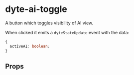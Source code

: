 # dyte-ai-toggle

A button which toggles visibility of AI view.

When clicked it emits a `dyteStateUpdate` event with the data:

```ts
{
  activeAI: boolean;
}
```

## Props

<PropsTable of="dyte-ai-toggle" />
